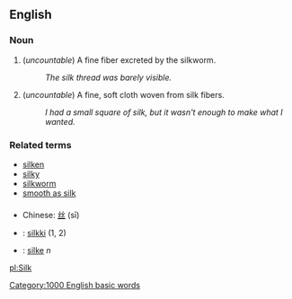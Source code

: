 ==English==

===Noun===
# (''uncountable'') A fine fiber excreted by the silkworm.
#: ''The silk thread was barely visible.''
# (''uncountable'') A fine, soft cloth woven from silk fibers.
#: ''I had a small square of silk, but it wasn't enough to make what I wanted.''

===Related terms===
* [[silken]]
* [[silky]]
* [[silkworm]]
* [[smooth as silk]]

===={{trans}}====
*Chinese: [[丝]] (sī)
*{{fi}}: [[silkki]] (1, 2)
*{{sv}}: [[silke]] ''n''


[[pl:Silk]]
[[Category:1000 English basic words]]